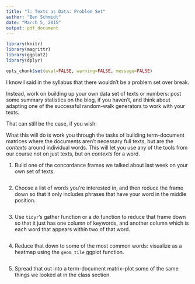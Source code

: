 ```yaml
---
title: "7: Texts as Data: Problem Set"
author: "Ben Schmidt"
date: "March 5, 2015"
output: pdf_document
---
```



```r
library(knitr)
library(magrittr)
library(ggplot2)
library(dplyr)

opts_chunk$set(eval=FALSE, warning=FALSE, message=FALSE)
```


I know I said in the syllabus that there wouldn't be a problem set over break.

Instead, work on building up your own data set of texts or numbers: post some summary statistics on the blog, if you haven't, and think about adapting one of the successful random-walk generators to work with your texts.

That can still be the case, if you wish: 

What this will do is work you through the tasks of building term-document matrices where the documents aren't necessary full texts, but are the *contexts* around individual words. This will let you use any of the tools from our course not on just texts, but on *contexts* for a word.


1. Build one of the concordance frames we talked about last week on your own set of texts.


```r

```


2. Choose a list of words you're interested in, and then reduce the frame down so that it only includes phrases that have your word in the middle position.

``` r

```

3. Use `tidyr`'s gather function or a *do* function to reduce that frame down so that it just has one column of keywords, and another column which is each word that appears within two of that word.

``` r

```


4. Reduce that down to some of the most common words: visualize as a heatmap using the `geom_tile` ggplot function.

``` r

```

5. Spread that out into a term-document matrix--plot some of the same things we looked at in the class section.

